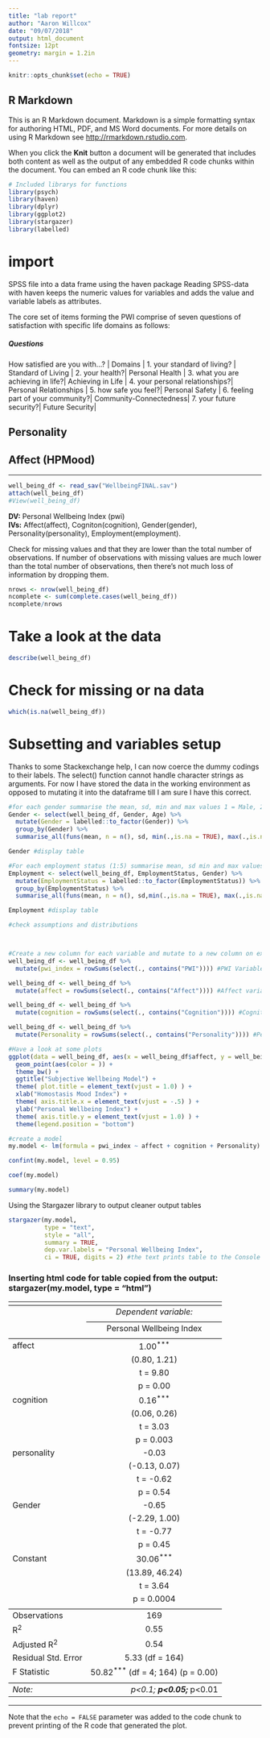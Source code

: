 ```yaml
---
title: "lab report"
author: "Aaron Willcox"
date: "09/07/2018"
output: html_document
fontsize: 12pt
geometry: margin = 1.2in
---
```


```r
knitr::opts_chunk$set(echo = TRUE)
```

## R Markdown

This is an R Markdown document. Markdown is a simple formatting syntax for authoring HTML, PDF, and MS Word documents. For more details on using R Markdown see <http://rmarkdown.rstudio.com>.

When you click the **Knit** button a document will be generated that includes both content as well as the output of any embedded R code chunks within the document. You can embed an R code chunk like this:


```r
# Included librarys for functions
library(psych)
library(haven)
library(dplyr)
library(ggplot2)
library(stargazer)
library(labelled)
```

# import 
SPSS file into a data frame using the haven package
Reading SPSS-data with haven keeps the numeric values for variables and adds the value and variable labels as attributes.

The core set of items forming the PWI comprise of seven questions of satisfaction with specific life domains as follows:

##### Questions

How satisfied are you with...? | Domains |
1. your standard of living? | Standard of Living |
2. your health?| Personal Health |
3. what you are achieving in life?| Achieving in Life |
4. your personal relationships?|  Personal Relationships |
5. how safe you feel?| Personal Safety |
6. feeling part of your community?| Community-Connectedness|
7. your future security?|  Future Security|

## Personality 

## Affect (HPMood) 

***
```r

well_being_df <- read_sav("WellbeingFINAL.sav")
attach(well_being_df)
#View(well_being_df)
```

**DV:** Personal Wellbeing Index (pwi)  
**IVs:** Affect(affect), Cogniton(cognition), Gender(gender), Personality(personality), Employment(employment).


Check for missing values and that they are lower than the total number of observations. 
If number of observations with missing values are much lower than the total number of observations, then there’s not much loss of information by dropping them. 

```r
nrows <- nrow(well_being_df)
ncomplete <- sum(complete.cases(well_being_df))
ncomplete/nrows
```


# Take a look at the data
```r
describe(well_being_df)
```

# Check for missing or na data
```r
which(is.na(well_being_df))
```


# Subsetting and variables setup

Thanks to some Stackexchange help, I can now coerce the dummy codings to their labels. The select() function cannot handle character strings as arguments. For now I have stored the data in the working environment as opposed to mutating it into the dataframe till I am sure I have this correct. 
```r
#for each gender summarise the mean, sd, min and max values 1 = Male, 2 = Female and 3 = Transgender
Gender <- select(well_being_df, Gender, Age) %>%
  mutate(Gender = labelled::to_factor(Gender)) %>%
  group_by(Gender) %>%
  summarise_all(funs(mean, n = n(), sd, min(.,is.na = TRUE), max(.,is.na = TRUE)))

Gender #display table

#For each employment status (1:5) summarise mean, sd min and max values 
Employment <- select(well_being_df, EmploymentStatus, Gender) %>% 
  mutate(EmploymentStatus = labelled::to_factor(EmploymentStatus)) %>% # use labelled package 
  group_by(EmploymentStatus) %>% 
  summarise_all(funs(mean, n = n(), sd,min(.,is.na = TRUE), max(.,is.na = TRUE)))

Employment #display table

#check assumptions and distributions



#Create a new column for each variable and mutate to a new column on existing dataframe 
well_being_df <- well_being_df %>% 
  mutate(pwi_index = rowSums(select(., contains("PWI")))) #PWI Variable

well_being_df <- well_being_df %>% 
  mutate(affect = rowSums(select(., contains("Affect")))) #Affect variable

well_being_df <- well_being_df %>% 
  mutate(cognition = rowSums(select(., contains("Cognition")))) #Cognition

well_being_df <- well_being_df %>% 
  mutate(Personality = rowSums(select(., contains("Personality")))) #Personality

#Have a look at some plots
ggplot(data = well_being_df, aes(x = well_being_df$affect, y = well_being_df$pwi_index)) +
  geom_point(aes(color = )) +
  theme_bw() +
  ggtitle("Subjective Wellbeing Model") +
  theme( plot.title = element_text(vjust = 1.0) ) +
  xlab("Homostasis Mood Index") +
  theme( axis.title.x = element_text(vjust = -.5) ) +
  ylab("Personal Wellbeing Index") +
  theme( axis.title.y = element_text(vjust = 1.0) ) +
  theme(legend.position = "bottom")

#create a model
my.model <- lm(formula = pwi_index ~ affect + cognition + Personality)

confint(my.model, level = 0.95)

coef(my.model)

summary(my.model)

```

Using the Stargazer library to output cleaner output tables
```r
stargazer(my.model, 
          type = "text", 
          style = "all", 
          summary = TRUE, 
          dep.var.labels = "Personal Wellbeing Index", 
          ci = TRUE, digits = 2) #the text prints table to the Console
```




### Inserting html code for table copied from the output: stargazer(my.model, type = "html")

<table style="text-align:center"><tr><td colspan="2" style="border-bottom: 1px solid black"></td></tr><tr><td style="text-align:left"></td><td><em>Dependent variable:</em></td></tr>
<tr><td></td><td colspan="1" style="border-bottom: 1px solid black"></td></tr>
<tr><td style="text-align:left"></td><td>Personal Wellbeing Index</td></tr>
<tr><td colspan="2" style="border-bottom: 1px solid black"></td></tr><tr><td style="text-align:left">affect</td><td>1.00<sup>***</sup></td></tr>
<tr><td style="text-align:left"></td><td>(0.80, 1.21)</td></tr>
<tr><td style="text-align:left"></td><td>t = 9.80</td></tr>
<tr><td style="text-align:left"></td><td>p = 0.00</td></tr>
<tr><td style="text-align:left">cognition</td><td>0.16<sup>***</sup></td></tr>
<tr><td style="text-align:left"></td><td>(0.06, 0.26)</td></tr>
<tr><td style="text-align:left"></td><td>t = 3.03</td></tr>
<tr><td style="text-align:left"></td><td>p = 0.003</td></tr>
<tr><td style="text-align:left">personality</td><td>-0.03</td></tr>
<tr><td style="text-align:left"></td><td>(-0.13, 0.07)</td></tr>
<tr><td style="text-align:left"></td><td>t = -0.62</td></tr>
<tr><td style="text-align:left"></td><td>p = 0.54</td></tr>
<tr><td style="text-align:left">Gender</td><td>-0.65</td></tr>
<tr><td style="text-align:left"></td><td>(-2.29, 1.00)</td></tr>
<tr><td style="text-align:left"></td><td>t = -0.77</td></tr>
<tr><td style="text-align:left"></td><td>p = 0.45</td></tr>
<tr><td style="text-align:left">Constant</td><td>30.06<sup>***</sup></td></tr>
<tr><td style="text-align:left"></td><td>(13.89, 46.24)</td></tr>
<tr><td style="text-align:left"></td><td>t = 3.64</td></tr>
<tr><td style="text-align:left"></td><td>p = 0.0004</td></tr>
<tr><td colspan="2" style="border-bottom: 1px solid black"></td></tr><tr><td style="text-align:left">Observations</td><td>169</td></tr>
<tr><td style="text-align:left">R<sup>2</sup></td><td>0.55</td></tr>
<tr><td style="text-align:left">Adjusted R<sup>2</sup></td><td>0.54</td></tr>
<tr><td style="text-align:left">Residual Std. Error</td><td>5.33 (df = 164)</td></tr>
<tr><td style="text-align:left">F Statistic</td><td>50.82<sup>***</sup> (df = 4; 164) (p = 0.00)</td></tr>
<tr><td colspan="2" style="border-bottom: 1px solid black"></td></tr><tr><td style="text-align:left"><em>Note:</em></td><td style="text-align:right"><sup>*</sup>p<0.1; <sup>**</sup>p<0.05; <sup>***</sup>p<0.01</td></tr>
</table>

***


Note that the `echo = FALSE` parameter was added to the code chunk to prevent printing of the R code that generated the plot.
